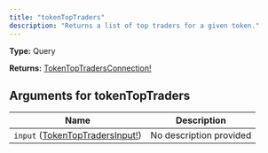 ```yaml
---
title: "tokenTopTraders"
description: "Returns a list of top traders for a given token."
---
```


**Type:** Query

**Returns:** [TokenTopTradersConnection!](/api-reference/types/tokentoptradersconnection)

## Arguments for tokenTopTraders

| Name | Description |
|------|-------------|
| `input` ([TokenTopTradersInput!](/api-reference/types/tokentoptradersinput)) | No description provided |

